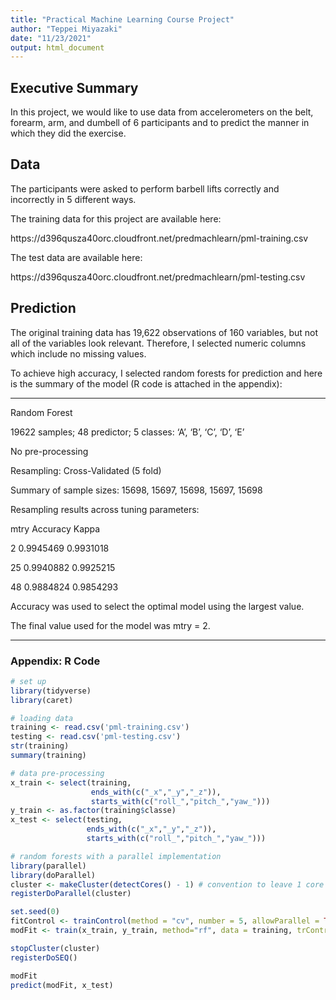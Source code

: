 ```yaml
---
title: "Practical Machine Learning Course Project"
author: "Teppei Miyazaki"
date: "11/23/2021"
output: html_document
---
```


## Executive Summary
In this project, we would like to use data from accelerometers on the belt, forearm, arm, and dumbell of 6 participants and to predict the manner in which they did the exercise.

##  Data
The participants were asked to perform barbell lifts correctly and incorrectly in 5 different ways.

The training data for this project are available here:

https://d396qusza40orc.cloudfront.net/predmachlearn/pml-training.csv

The test data are available here:

https://d396qusza40orc.cloudfront.net/predmachlearn/pml-testing.csv

## Prediction
The original training data has 19,622 observations of 160 variables, but not all of the variables look relevant. Therefore, I selected numeric columns which include no missing values.

To achieve high accuracy, I selected random forests for prediction and here is the summary of the model (R code is attached in the appendix):

--------------------------------------------------------------------------------

Random Forest 

19622 samples; 48 predictor; 5 classes: 'A', 'B', 'C', 'D', 'E' 

No pre-processing

Resampling: Cross-Validated (5 fold) 

Summary of sample sizes: 15698, 15697, 15698, 15697, 15698 

Resampling results across tuning parameters:

mtry  Accuracy   Kappa

2     0.9945469  0.9931018

25    0.9940882  0.9925215

48    0.9884824  0.9854293

Accuracy was used to select the optimal model using the largest value.

The final value used for the model was mtry = 2.

--------------------------------------------------------------------------------

\newpage
### Appendix: R Code
```r
# set up
library(tidyverse)
library(caret)

# loading data
training <- read.csv('pml-training.csv')
testing <- read.csv('pml-testing.csv')
str(training)
summary(training)

# data pre-processing
x_train <- select(training, 
                  ends_with(c("_x","_y","_z")),
                  starts_with(c("roll_","pitch_","yaw_")))
y_train <- as.factor(training$classe)
x_test <- select(testing,
                 ends_with(c("_x","_y","_z")),
                 starts_with(c("roll_","pitch_","yaw_")))

# random forests with a parallel implementation
library(parallel)
library(doParallel)
cluster <- makeCluster(detectCores() - 1) # convention to leave 1 core for OS
registerDoParallel(cluster)

set.seed(0)
fitControl <- trainControl(method = "cv", number = 5, allowParallel = TRUE)
modFit <- train(x_train, y_train, method="rf", data = training, trControl = fitControl)

stopCluster(cluster)
registerDoSEQ()

modFit
predict(modFit, x_test)
```
